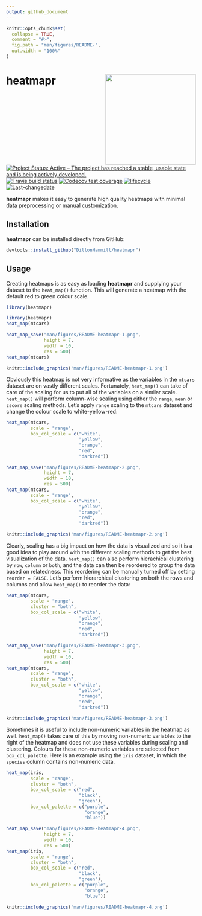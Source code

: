 ```yaml
---
output: github_document
---
```


<!-- README.md is generated from README.Rmd. Please edit that file -->

```r
knitr::opts_chunk$set(
  collapse = TRUE,
  comment = "#>",
  fig.path = "man/figures/README-",
  out.width = "100%"
)
```

# heatmapr <img src="man/figures/logo.png" align="right" alt="" width="240"/>

<!-- badges: start -->
[![Project Status: Active – The project has reached a stable, usable state and is being actively developed.](https://www.repostatus.org/badges/latest/active.svg)](https://www.repostatus.org/#active)
[![Travis build status](https://travis-ci.com/DillonHammill/heatmapr.svg?branch=master)](https://travis-ci.com/DillonHammill/heatmapr)
[![Codecov test coverage](https://codecov.io/gh/DillonHammill/heatmapr/branch/master/graph/badge.svg)](https://codecov.io/gh/DillonHammill/heatmapr?branch=master)
[![lifecycle](https://img.shields.io/badge/lifecycle-maturing-blue.svg)](https://www.tidyverse.org/lifecycle/#maturing)
[![Last-changedate](https://img.shields.io/badge/last%20change-`r gsub('-', '--', Sys.Date())`-yellowgreen.svg)](/commits/master)
<!-- badges: end -->

**heatmapr** makes it easy to generate high quality heatmaps with minimal data preprocessing or manual customization. 

## Installation

**heatmapr** can be installed directly from GitHub:

```r
devtools::install_github("DillonHammill/heatmapr")
```

## Usage

Creating heatmaps is as easy as loading **heatmapr** and supplying your dataset to the `heat_map()` function. This will generate a heatmap with the default red to green colour scale. 

```r
library(heatmapr)
```

```r
library(heatmapr)
heat_map(mtcars)
```

```r
heat_map_save("man/figures/README-heatmapr-1.png",
              height = 7,
              width = 10,
              res = 500)
heat_map(mtcars)
```

```r
knitr::include_graphics('man/figures/README-heatmapr-1.png')
```

Obviously this heatmap is not very informative as the variables in the `mtcars` dataset are on vastly different scales. Fortunately, `heat_map()` can take of care of the scaling for us to put all of the variables on a similar scale. `heat_map()` will perform column-wise scaling using either the `range`, `mean` or `zscore` scaling methods. Let's apply `range` scaling to the `mtcars` dataset and change the colour scale to white-yellow-red:

```r
heat_map(mtcars,
         scale = "range",
         box_col_scale = c("white",
                           "yellow",
                           "orange",
                           "red",
                           "darkred"))
```

```r
heat_map_save("man/figures/README-heatmapr-2.png",
              height = 7,
              width = 10,
              res = 500)
heat_map(mtcars,
         scale = "range",
         box_col_scale = c("white",
                           "yellow",
                           "orange",
                           "red",
                           "darkred"))
```

```r
knitr::include_graphics('man/figures/README-heatmapr-2.png')
```

Clearly, scaling has a big impact on how the data is visualized and so it is a good idea to play around with the different scaling methods to get the best visualization of the data. `heat_map()` can also perform hierachical clustering by `row`, `column` or `both`, and the data can then be reordered to group the data based on relatedness. This reordering can be manually turned off by setting `reorder = FALSE`. Let's perform hierarchical clustering on both the rows and columns and allow `heat_map()` to reorder the data:

```r
heat_map(mtcars,
         scale = "range",
         cluster = "both",
         box_col_scale = c("white",
                           "yellow",
                           "orange",
                           "red",
                           "darkred"))
```

```r
heat_map_save("man/figures/README-heatmapr-3.png",
              height = 7,
              width = 10,
              res = 500)
heat_map(mtcars,
         scale = "range",
         cluster = "both",
         box_col_scale = c("white",
                           "yellow",
                           "orange",
                           "red",
                           "darkred"))
```

```r
knitr::include_graphics('man/figures/README-heatmapr-3.png')
```

Sometimes it is useful to include non-numeric variables in the heatmap as well. `heat_map()` takes care of this by moving non-numeric variables to the right of the heatmap and does not use these variables during scaling and clustering. Colours for these non-numeric variables are selected from `box_col_palette`. Here is an example using the `iris` dataset, in which the `species` column contains non-numeric data.

```r
heat_map(iris,
         scale = "range",
         cluster = "both",
         box_col_scale = c("red", 
                           "black",
                           "green"),
         box_col_palette = c("purple",
                             "orange",
                             "blue"))
```

```r
heat_map_save("man/figures/README-heatmapr-4.png",
              height = 7,
              width = 10,
              res = 500)
heat_map(iris,
         scale = "range",
         cluster = "both",
         box_col_scale = c("red", 
                           "black",
                           "green"),
         box_col_palette = c("purple",
                             "orange",
                             "blue"))
```

```r
knitr::include_graphics('man/figures/README-heatmapr-4.png')
```



